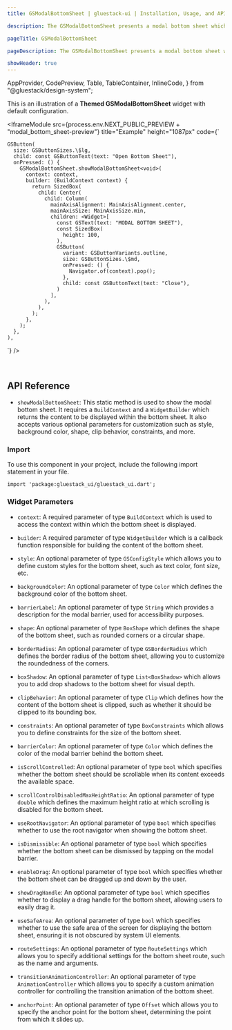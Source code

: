 ```yaml
---
title: GSModalBottomSheet | gluestack-ui | Installation, Usage, and API

description: The GSModalBottomSheet presents a modal bottom sheet which slides up from the bottom of the screen to display content that requires user interaction or additional information. It offers a variety of customization options and is commonly used for tasks such as displaying contextual actions, filtering options, or user input forms.

pageTitle: GSModalBottomSheet

pageDescription: The GSModalBottomSheet presents a modal bottom sheet which slides up from the bottom of the screen to display content that requires user interaction or additional information. It offers a variety of customization options and is commonly used for tasks such as displaying contextual actions, filtering options, or user input forms.

showHeader: true
---
```



  AppProvider,
  CodePreview,
  Table,
  TableContainer,
  InlineCode,
} from "@gluestack/design-system";

<Meta title="Components/Overlay/BottomSheet" />

This is an illustration of a **Themed GSModalBottomSheet** widget with default configuration.

<IframeModule
  src={process.env.NEXT_PUBLIC_PREVIEW + "modal_bottom_sheet-preview"}
  title="Example"
  height="1087px"
  code={`

    GSButton(
      size: GSButtonSizes.\$lg,
      child: const GSButtonText(text: "Open Bottom Sheet"),
      onPressed: () {
        GSModalBottomSheet.showModalBottomSheet<void>(
          context: context,
          builder: (BuildContext context) {
            return SizedBox(
              child: Center(
                child: Column(
                  mainAxisAlignment: MainAxisAlignment.center,
                  mainAxisSize: MainAxisSize.min,
                  children: <Widget>[
                    const GSText(text: "MODAL BOTTOM SHEET"),
                    const SizedBox(
                      height: 100,
                    ),
                    GSButton(
                      variant: GSButtonVariants.outline,
                      size: GSButtonSizes.\$md,
                      onPressed: () {
                        Navigator.of(context).pop();
                      },
                      child: const GSButtonText(text: "Close"),
                    )
                  ],
                ),
              ),
            );
          },
        );
      },
    ),

`}
/>

<br />

## API Reference

- `showModalBottomSheet`: This static method is used to show the modal bottom sheet. It requires a `BuildContext` and a `WidgetBuilder` which returns the content to be displayed within the bottom sheet. It also accepts various optional parameters for customization such as style, background color, shape, clip behavior, constraints, and more.

### Import

To use this component in your project, include the following import statement in your file.

```
import 'package:gluestack_ui/gluestack_ui.dart';
```

### Widget Parameters

- `context`: A required parameter of type `BuildContext` which is used to access the context within which the bottom sheet is displayed.

- `builder`: A required parameter of type `WidgetBuilder` which is a callback function responsible for building the content of the bottom sheet.

- `style`: An optional parameter of type `GSConfigStyle` which allows you to define custom styles for the bottom sheet, such as text color, font size, etc.

- `backgroundColor`: An optional parameter of type `Color` which defines the background color of the bottom sheet.

- `barrierLabel`: An optional parameter of type `String` which provides a description for the modal barrier, used for accessibility purposes.

- `shape`: An optional parameter of type `BoxShape` which defines the shape of the bottom sheet, such as rounded corners or a circular shape.

- `borderRadius`: An optional parameter of type `GSBorderRadius` which defines the border radius of the bottom sheet, allowing you to customize the roundedness of the corners.

- `boxShadow`: An optional parameter of type `List<BoxShadow>` which allows you to add drop shadows to the bottom sheet for visual depth.

- `clipBehavior`: An optional parameter of type `Clip` which defines how the content of the bottom sheet is clipped, such as whether it should be clipped to its bounding box.

- `constraints`: An optional parameter of type `BoxConstraints` which allows you to define constraints for the size of the bottom sheet.

- `barrierColor`: An optional parameter of type `Color` which defines the color of the modal barrier behind the bottom sheet.

- `isScrollControlled`: An optional parameter of type `bool` which specifies whether the bottom sheet should be scrollable when its content exceeds the available space.

- `scrollControlDisabledMaxHeightRatio`: An optional parameter of type `double` which defines the maximum height ratio at which scrolling is disabled for the bottom sheet.

- `useRootNavigator`: An optional parameter of type `bool` which specifies whether to use the root navigator when showing the bottom sheet.

- `isDismissible`: An optional parameter of type `bool` which specifies whether the bottom sheet can be dismissed by tapping on the modal barrier.

- `enableDrag`: An optional parameter of type `bool` which specifies whether the bottom sheet can be dragged up and down by the user.

- `showDragHandle`: An optional parameter of type `bool` which specifies whether to display a drag handle for the bottom sheet, allowing users to easily drag it.

- `useSafeArea`: An optional parameter of type `bool` which specifies whether to use the safe area of the screen for displaying the bottom sheet, ensuring it is not obscured by system UI elements.

- `routeSettings`: An optional parameter of type `RouteSettings` which allows you to specify additional settings for the bottom sheet route, such as the name and arguments.

- `transitionAnimationController`: An optional parameter of type `AnimationController` which allows you to specify a custom animation controller for controlling the transition animation of the bottom sheet.

- `anchorPoint`: An optional parameter of type `Offset` which allows you to specify the anchor point for the bottom sheet, determining the point from which it slides up.
